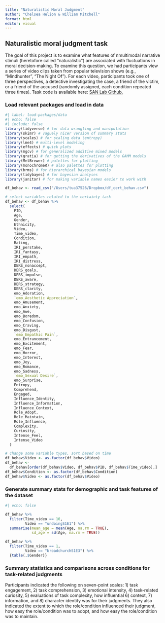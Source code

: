 ```yaml
---
title: "Naturalistic Moral Judgment"
author: "Chelsea Helion & William Mitchell"
format: html
editor: visual
---
```


## Naturalistic moral judgment task

The goal of this project is to examine what features of nmultimodal narrative stimuli (heretofore called "naturalistic") are associated with fluctuations in moral decision-making. To examine this question, we had participants view a series of video clips taken from popular television shows (e.g., "Mindhunter", "The Night Of"). For each video, participants took one of three perspectives, a detective investigating the case, a friend of the victim, or a friend of the accused (randomly assigned, each condition repeated three times). Task code is available here: [SAN Lab Github.](https://github.com/social-and-affective-neuroscience-lab/PythonScripts/tree/main/Certainty%20Task)

### Load relevant packages and load in data

```r
#| label: load-packages/data
#| echo: false
#| include: false
library(tidyverse) # for data wrangling and manipulation
library(skimr) # vaguely nicer version of summary stats
library(scales) # for scaling data (entropy)
library(lme4) # multi-level modeling
library(effects) # quick plots
library(mgcv) # for generalized additive mixed models
library(gratia) # for getting the derivatives of the GAMM models
library(MetBrewer) # palettes for plotting
library(monochromeR) # also palettes for plotting
library(brms) # for hierarchical bayesian models
library(tidybayes) # for bayesian analyses
library(janitor) # for making variable names easier to work with

df_behav <- read_csv("/Users/tua37526/Dropbox/df_cert_behav.csv")

# select variables related to the certainty task
df_behav <- df_behav %>%
  select(
    PID,
    Age,
    Gender,
    Ethnicity,
    Video,
    Time_video,
    Condition,
    Rating,
    IRI_perstake,
    IRI_fantasy,
    IRI_empath,
    IRI_distress,
    DERS_nonaccept,
    DERS_goals,
    DERS_impulse,
    DERS_aware,
    DERS_strategy,
    DERS_clarity,
    emo_Adoration,
    `emo_Aesthetic Appreciation`,
    emo_Amusement,
    emo_Anxiety,
    emo_Awe,
    emo_Boredom,
    emo_Confusion,
    emo_Craving,
    emo_Disgust,
    `emo_Empathic Pain`,
    emo_Entrancement,
    emo_Excitement,
    emo_Fear,
    emo_Horror,
    emo_Interest,
    emo_Joy,
    emo_Romance,
    emo_Sadness,
    `emo_Sexual Desire`,
    emo_Surprise,
    Entropy,
    Comprehend,
    Engaged,
    Influence_Identity,
    Influence_Information,
    Influence_Context,
    Role_Adopt,
    Role_Maintain,
    Role_Influence,
    Complexity,
    Curiosity,
    Intense_Feel,
    Intense_Video
  )

# change some variable types, sort based on time
df_behav$Video <- as.factor(df_behav$Video)
df_behav <-
  df_behav[order(df_behav$Video, df_behav$PID, df_behav$Time_video),]
df_behav$Condition <- as.factor(df_behav$Condition)
df_behav$Video <- as.factor(df_behav$Video)


```

### Generate summary stats for demographic and task features of the dataset

```r
#| echo: false

df_behav %>% 
  filter(Time_video == 10,
         Video == "undoingS1E1") %>%
  summarise(mean_age = mean(Age, na.rm = TRUE),
            sd_age = sd(Age, na.rm = TRUE))

df_behav %>%
  filter(Time_video == 1,
         Video == "broadchurchS1E3") %>%
  {table(.$Gender)}


```

### Summary statistics and comparisons across conditions for task-related judgments

Participants indicated the following on seven-point scales: 1) task engagement, 2) task comprehension, 3) emotional intensity, 4) task-related curiosity, 5) evaluations of task complexity, how influential 6) context, 7) information, and 8) character identity was for their judgments. They also indicated the extent to which the role/condition influenced their judgment, how easy the role/condition was to adopt, and how easy the role/condition was to maintain.

```r

```
